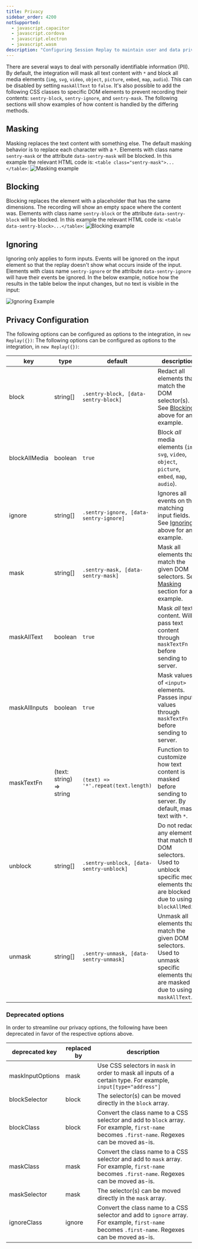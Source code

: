 ```yaml
---
title: Privacy
sidebar_order: 4200
notSupported:
  - javascript.capacitor
  - javascript.cordova
  - javascript.electron
  - javascript.wasm
description: "Configuring Session Replay to maintain user and data privacy."
---
```


<Include name="beta-note-session-replay.mdx" />

There are several ways to deal with personally identifiable information (PII). By default, the integration will mask all text content with `*` and block all media elements (`img`, `svg`, `video`, `object`, `picture`, `embed`, `map`, `audio`). This can be disabled by setting `maskAllText` to `false`. It's also possible to add the following CSS classes to specific DOM elements to prevent recording their contents: `sentry-block`, `sentry-ignore`, and `sentry-mask`. The following sections will show examples of how content is handled by the differing methods.

## Masking

Masking replaces the text content with something else. The default masking behavior is to replace each character with a `*`. Elements with class name `sentry-mask` or the attribute `data-sentry-mask` will be blocked. In this example the relevant HTML code is: `<table class="sentry-mask">...</table>`:
![Masking example](./session-replay-masking.png)

## Blocking

Blocking replaces the element with a placeholder that has the same dimensions. The recording will show an empty space where the content was. Elements with class name `sentry-block` or the attribute `data-sentry-block` will be blocked. In this example the relevant HTML code is: `<table data-sentry-block>...</table>`:
![Blocking example](./session-replay-blocking.png)

## Ignoring

Ignoring only applies to form inputs. Events will be ignored on the input element so that the replay doesn't show what occurs inside of the input. Elements with class name `sentry-ignore` or the attribute `data-sentry-ignore` will have their events be ignored. In the below example, notice how the results in the table below the input changes, but no text is visible in the input:

![Ignoring Example](./session-replay-ignore-input.gif)

## Privacy Configuration

The following options can be configured as options to the integration, in `new Replay({})`:
The following options can be configured as options to the integration, in `new Replay({})`:

| key              | type                     | default                                 | description                                                                                                                                                                                         |
| ---------------- | ------------------------ | -----------------------------------     | --------------------------------------------------------------------------------------------------------------------------------------------------------------------------------------------------- |
| block            | string[]                 | `.sentry-block, [data-sentry-block]`    | Redact all elements that match the DOM selector(s). See [Blocking](#blocking) above for an example.                                                                                                 |
| blockAllMedia    | boolean                  | `true`                                  | Block _all_ media elements (`img`, `svg`, `video`, `object`, `picture`, `embed`, `map`, `audio`).                                                                                                   |
| ignore           | string[]                 | `.sentry-ignore, [data-sentry-ignore]`  | Ignores all events on the matching input fields. See [Ignoring](#ignoring) above for an example.                                                                                                    |
| mask             | string[]                 | `.sentry-mask, [data-sentry-mask]`      | Mask all elements that match the given DOM selectors. See [Masking](#masking) section for an example.                                                                                               |
| maskAllText      | boolean                  | `true`                                  | Mask _all_ text content. Will pass text content through `maskTextFn` before sending to server.                                                                                                      |
| maskAllInputs    | boolean                  | `true`                                  | Mask values of `<input>` elements. Passes input values through `maskTextFn` before sending to server.                                                                                               |
| maskTextFn       | (text: string) => string | `(text) => '*'.repeat(text.length)`     | Function to customize how text content is masked before sending to server. By default, masks text with `*`.                                                                                         |
| unblock          | string[]                 | `.sentry-unblock, [data-sentry-unblock]`| Do not redact any elements that match the DOM selectors. Used to unblock specific media elements that are blocked due to using `blockAllMedia`.                                                     |
| unmask           | string[]                 | `.sentry-unmask, [data-sentry-unmask]`  | Unmask all elements that match the given DOM selectors. Used to unmask specific elements that are masked due to using `maskAllText`.                                                                |

### Deprecated options
In order to streamline our privacy options, the following have been deprecated in favor of the respective options above.

| deprecated key   | replaced by | description                                                                                                                                      |
| ---------------- | ----------- | ------------------------------------------------------------------------------------------------------------------------------------------------ |
| maskInputOptions | mask        | Use CSS selectors in `mask` in order to mask all inputs of a certain type. For example, `input[type="address"]`                                  |
| blockSelector    | block       | The selector(s) can be moved directly in the `block` array.                                                                                      |
| blockClass       | block       | Convert the class name to a CSS selector and add to `block` array. For example, `first-name` becomes `.first-name`. Regexes can be moved as-is.  |
| maskClass        | mask        | Convert the class name to a CSS selector and add to `mask` array. For example, `first-name` becomes `.first-name`. Regexes can be moved as-is.   |
| maskSelector     | mask        | The selector(s) can be moved directly in the `mask` array.                                                                                       |
| ignoreClass      | ignore      | Convert the class name to a CSS selector and add to `ignore` array. For example, `first-name` becomes `.first-name`. Regexes can be moved as-is. |


